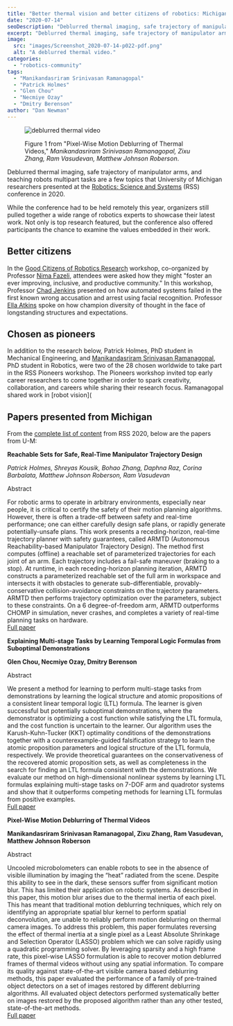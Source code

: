 ```yaml
---
title: "Better thermal vision and better citizens of robotics: Michigan at RSS 2020"
date: "2020-07-14"
seoDescription: "Deblurred thermal imaging, safe trajectory of manipulator arms, and teaching robots multipart tasks are a few topics that University of Michigan researchers presented at the Robotics: Science and Systems conference in 2020."
excerpt: "Deblurred thermal imaging, safe trajectory of manipulator arms, and teaching robots multipart tasks are a few topics that University of Michigan researchers presented at the Robotics: Science and Systems conference in 2020."
image:
  src: "images/Screenshot_2020-07-14-p022-pdf.png"
  alt: "A deblurred thermal video."
categories:
  - "robotics-community"
tags:
  - "Manikandasriram Srinivasan Ramanagopal"
  - "Patrick Holmes"
  - "Glen Chou"
  - "Necmiye Ozay"
  - "Dmitry Berenson"
author: "Dan Newman"
---
```


<figure>

![deblurred thermal video](images/Screenshot_2020-07-14-p022-pdf-1024x647.png)

<figcaption>

Figure 1 from "Pixel-Wise Motion Deblurring of Thermal Videos," _Manikandasriram Srinivasan Ramanagopal, Zixu Zhang, Ram Vasudevan, Matthew Johnson Roberson_.

</figcaption>

</figure>

Deblurred thermal imaging, safe trajectory of manipulator arms, and teaching robots multipart tasks are a few topics that University of Michigan researchers presented at the [Robotics: Science and Systems](https://roboticsconference.org/) (RSS) conference in 2020.

While the conference had to be held remotely this year, organizers still pulled together a wide range of robotics experts to showcase their latest work. Not only is top research featured, but the conference also offered participants the chance to examine the values embedded in their work.



## Better citizens

In the [Good Citizens of Robotics Research](https://sites.google.com/view/rss20-gcr) workshop, co-organized by Professor [Nima Fazeli](https://robotics.umich.edu/profile/nima-fazeli/ "Nima Fazeli"), attendees were asked how they might "foster an ever improving, inclusive, and productive community." In this workshop, Professor [Chad Jenkins](https://robotics.umich.edu/profile/chad-jenkins/ "Chad Jenkins") presented on how automated systems failed in the first known wrong accusation and arrest using facial recognition. Professor [Ella Atkins](https://robotics.umich.edu/profile/ella-atkins/ "Ella Atkins") spoke on how champion diversity of thought in the face of longstanding structures and expectations.

<VideoCenter url="WQfmMph8n0M" />

<VideoCenter url="ScDc9dwlKwc" />

## Chosen as pioneers

In addition to the research below, Patrick Holmes, PhD student in Mechanical Engineering, and [Manikandasriram Srinivasan Ramanagopal](https://robotics.umich.edu/profile/manikandasriram-srinivasan-ramanagopal/ "Manikandasriram Srinivasan Ramanagopal"), PhD student in Robotics, were two of the 28 chosen worldwide to take part in the RSS Pioneers workshop. The Pioneers workshop invited top early career researchers to come together in order to spark creativity, collaboration, and careers while sharing their research focus. Ramanagopal shared work in [robot vision](<VideoCenter url="ArEHRtZzQo4), and Holmes shared work in [safe trajectory design](https://www.youtube.com/watch?v=2zpOhM4Eg_Q)." />

## Papers presented from Michigan

From the [complete list of content](http://www.roboticsproceedings.org/rss16/index.html) from RSS 2020, below are the papers from U-M:

**Reachable Sets for Safe, Real-Time Manipulator Trajectory Design**

_Patrick Holmes, Shreyas Kousik, Bohao Zhang, Daphna Raz, Corina Barbalata, Matthew Johnson Roberson, Ram Vasudevan_

<VideoCenter url="ySnux2owlAA" />

Abstract

For robotic arms to operate in arbitrary environments, especially near people, it is critical to certify the safety of their motion planning algorithms. However, there is often a trade-off between safety and real-time performance; one can either carefully design safe plans, or rapidly generate potentially-unsafe plans. This work presents a receding-horizon, real-time trajectory planner with safety guarantees, called ARMTD (Autonomous Reachability-based Manipulator Trajectory Design). The method first computes (offline) a reachable set of parameterized trajectories for each joint of an arm. Each trajectory includes a fail-safe maneuver (braking to a stop). At runtime, in each receding-horizon planning iteration, ARMTD constructs a parameterized reachable set of the full arm in workspace and intersects it with obstacles to generate sub-differentiable, provably-conservative collision-avoidance constraints on the trajectory parameters. ARMTD then performs trajectory optimization over the parameters, subject to these constraints. On a 6 degree-of-freedom arm, ARMTD outperforms CHOMP in simulation, never crashes, and completes a variety of real-time planning tasks on hardware.  
[Full paper](http://www.roboticsproceedings.org/rss16/p100.pdf)

**Explaining Multi-stage Tasks by Learning Temporal Logic Formulas from Suboptimal Demonstrations**

__Glen Chou, Necmiye Ozay, Dmitry Berenson__

<VideoCenter url="cpUEcWCUMqc" />

Abstract

We present a method for learning to perform multi-stage tasks from demonstrations by learning the logical structure and atomic propositions of a consistent linear temporal logic (LTL) formula. The learner is given successful but potentially suboptimal demonstrations, where the demonstrator is optimizing a cost function while satisfying the LTL formula, and the cost function is uncertain to the learner. Our algorithm uses the Karush-Kuhn-Tucker (KKT) optimality conditions of the demonstrations together with a counterexample-guided falsification strategy to learn the atomic proposition parameters and logical structure of the LTL formula, respectively. We provide theoretical guarantees on the conservativeness of the recovered atomic proposition sets, as well as completeness in the search for finding an LTL formula consistent with the demonstrations. We evaluate our method on high-dimensional nonlinear systems by learning LTL formulas explaining multi-stage tasks on 7-DOF arm and quadrotor systems and show that it outperforms competing methods for learning LTL formulas from positive examples.  
[Full paper](http://www.roboticsproceedings.org/rss16/p097.pdf)

**Pixel-Wise Motion Deblurring of Thermal Videos**

__Manikandasriram Srinivasan Ramanagopal, Zixu Zhang, Ram Vasudevan, Matthew Johnson Roberson__

<VideoCenter url="w6Z-9ykMDBA" />

Abstract

Uncooled microbolometers can enable robots to see in the absence of visible illumination by imaging the “heat” radiated from the scene. Despite this ability to see in the dark, these sensors suffer from significant motion blur. This has limited their application on robotic systems. As described in this paper, this motion blur arises due to the thermal inertia of each pixel. This has meant that traditional motion deblurring techniques, which rely on identifying an appropriate spatial blur kernel to perform spatial deconvolution, are unable to reliably perform motion deblurring on thermal camera images. To address this problem, this paper formulates reversing the effect of thermal inertia at a single pixel as a Least Absolute Shrinkage and Selection Operator (LASSO) problem which we can solve rapidly using a quadratic programming solver. By leveraging sparsity and a high frame rate, this pixel-wise LASSO formulation is able to recover motion deblurred frames of thermal videos without using any spatial information. To compare its quality against state-of-the-art visible camera based deblurring methods, this paper evaluated the performance of a family of pre-trained object detectors on a set of images restored by different deblurring algorithms. All evaluated object detectors performed systematically better on images restored by the proposed algorithm rather than any other tested, state-of-the-art methods.  
[Full paper](http://www.roboticsproceedings.org/rss16/p022.pdf)
